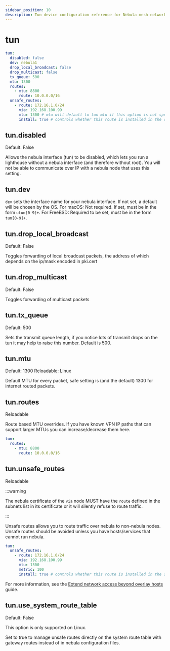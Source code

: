 ```yaml
---
sidebar_position: 10
description: Tun device configuration reference for Nebula mesh networking.
---
```



# tun

```yml
tun:
  disabled: false
  dev: nebula1
  drop_local_broadcast: false
  drop_multicast: false
  tx_queue: 500
  mtu: 1300
  routes:
    - mtu: 8800
      route: 10.0.0.0/16
  unsafe_routes:
    - route: 172.16.1.0/24
      via: 192.168.100.99
      mtu: 1300 # mtu will default to tun mtu if this option is not specified
      install: true # controls whether this route is installed in the systems routing table.
```

## tun.disabled

<Pill className="mb-24">Default: False</Pill>

Allows the nebula interface (tun) to be disabled, which lets you run a lighthouse without a nebula interface (and
therefore without root). You will not be able to communicate over IP with a nebula node that uses this setting.

## tun.dev

`dev` sets the interface name for your nebula interface. If not set, a default will be chosen by the OS. For macOS: Not
required. If set, must be in the form `utun[0-9]+`. For FreeBSD: Required to be set, must be in the form `tun[0-9]+`.

## tun.drop_local_broadcast

<Pill className="mb-24">Default: False</Pill>

Toggles forwarding of local broadcast packets, the address of which depends on the ip/mask encoded in pki.cert

## tun.drop_multicast

<Pill className="mb-24">Default: False</Pill>

Toggles forwarding of multicast packets

## tun.tx_queue

<Pill className="mb-24">Default: 500</Pill>

Sets the transmit queue length, if you notice lots of transmit drops on the tun it may help to raise this number.
Default is 500.

## tun.mtu

<Pill className="mb-24">Default: 1300</Pill> <Pill className="mb-24">Reloadable: Linux</Pill>

Default MTU for every packet, safe setting is (and the default) 1300 for internet routed packets.

## tun.routes

<Pill className="mb-24">Reloadable</Pill>

Route based MTU overrides. If you have known VPN <UnderlayIP>IP paths</UnderlayIP> that can support larger MTUs you can
increase/decrease them here.

```yml
tun:
  routes:
    - mtu: 8800
      route: 10.0.0.0/16
```

## tun.unsafe_routes

<Pill className="mb-24">Reloadable</Pill>

:::warning

The nebula certificate of the `via` node MUST have the `route` defined in the subnets list in its certificate or it will
silently refuse to route traffic.

:::

Unsafe routes allows you to route traffic over nebula to non-nebula nodes. Unsafe routes should be avoided unless you
have hosts/services that cannot run nebula.

```yml
tun:
  unsafe_routes:
    - route: 172.16.1.0/24
      via: 192.168.100.99
      mtu: 1300
      metric: 100
      install: true # controls whether this route is installed in the systems routing table.
```

For more information, see the [Extend network access beyond overlay hosts](/docs/guides/unsafe_routes/) guide.

## tun.use_system_route_table

<Pill className="mb-24">Default: False</Pill>

This option is only supported on Linux.

Set to true to manage unsafe routes directly on the system route table with gateway routes instead of in nebula
configuration files.
